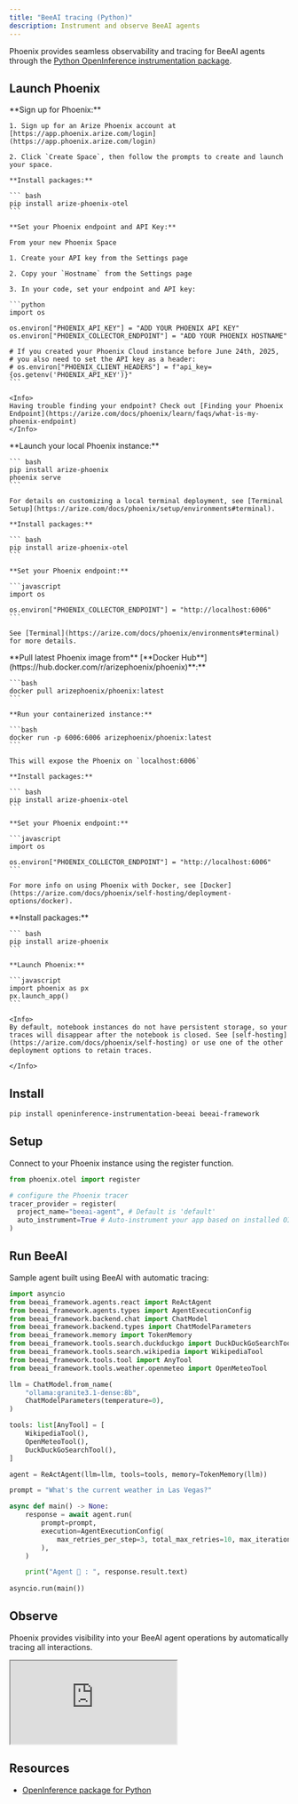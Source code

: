 ```yaml
---
title: "BeeAI tracing (Python)"
description: Instrument and observe BeeAI agents
---
```


Phoenix provides seamless observability and tracing for BeeAI agents through the [Python OpenInference instrumentation package](https://pypi.org/project/openinference-instrumentation-beeai/).

## Launch Phoenix

<Tabs>
  <Tab title="Phoenix Cloud">
    **Sign up for Phoenix:**

    1. Sign up for an Arize Phoenix account at [https://app.phoenix.arize.com/login](https://app.phoenix.arize.com/login)

    2. Click `Create Space`, then follow the prompts to create and launch your space.

    **Install packages:**

    ``` bash
    pip install arize-phoenix-otel
    ```

    **Set your Phoenix endpoint and API Key:**

    From your new Phoenix Space

    1. Create your API key from the Settings page

    2. Copy your `Hostname` from the Settings page

    3. In your code, set your endpoint and API key:

    ```python
    import os

    os.environ["PHOENIX_API_KEY"] = "ADD YOUR PHOENIX API KEY"
    os.environ["PHOENIX_COLLECTOR_ENDPOINT"] = "ADD YOUR PHOENIX HOSTNAME"

    # If you created your Phoenix Cloud instance before June 24th, 2025,
    # you also need to set the API key as a header:
    # os.environ["PHOENIX_CLIENT_HEADERS"] = f"api_key={os.getenv('PHOENIX_API_KEY')}"
    ```

    <Info>
    Having trouble finding your endpoint? Check out [Finding your Phoenix Endpoint](https://arize.com/docs/phoenix/learn/faqs/what-is-my-phoenix-endpoint)
    </Info>
  </Tab>
  <Tab title="Command Line">
    **Launch your local Phoenix instance:**

    ``` bash
    pip install arize-phoenix
    phoenix serve
    ```

    For details on customizing a local terminal deployment, see [Terminal Setup](https://arize.com/docs/phoenix/setup/environments#terminal).

    **Install packages:**

    ``` bash
    pip install arize-phoenix-otel
    ```

    **Set your Phoenix endpoint:**

    ```javascript
    import os

    os.environ["PHOENIX_COLLECTOR_ENDPOINT"] = "http://localhost:6006"
    ```

    See [Terminal](https://arize.com/docs/phoenix/environments#terminal) for more details.
  </Tab>
  <Tab title="Docker">
    **Pull latest Phoenix image from** [**Docker Hub**](https://hub.docker.com/r/arizephoenix/phoenix)**:**

    ```bash
    docker pull arizephoenix/phoenix:latest
    ```

    **Run your containerized instance:**

    ```bash
    docker run -p 6006:6006 arizephoenix/phoenix:latest
    ```

    This will expose the Phoenix on `localhost:6006`

    **Install packages:**

    ``` bash
    pip install arize-phoenix-otel
    ```

    **Set your Phoenix endpoint:**

    ```javascript
    import os

    os.environ["PHOENIX_COLLECTOR_ENDPOINT"] = "http://localhost:6006"
    ```

    For more info on using Phoenix with Docker, see [Docker](https://arize.com/docs/phoenix/self-hosting/deployment-options/docker).
  </Tab>
    <Tab title="Notebook">
    **Install packages:**

    ``` bash
    pip install arize-phoenix
    ```

    **Launch Phoenix:**

    ```javascript
    import phoenix as px
    px.launch_app()
    ```

    <Info>
    By default, notebook instances do not have persistent storage, so your traces will disappear after the notebook is closed. See [self-hosting](https://arize.com/docs/phoenix/self-hosting) or use one of the other deployment options to retain traces.

    </Info>
  </Tab>
</Tabs>

## Install

```bash
pip install openinference-instrumentation-beeai beeai-framework
```

## Setup

Connect to your Phoenix instance using the register function.

```python
from phoenix.otel import register

# configure the Phoenix tracer
tracer_provider = register(
  project_name="beeai-agent", # Default is 'default'
  auto_instrument=True # Auto-instrument your app based on installed OI dependencies
)
```

## Run BeeAI

Sample agent built using BeeAI with automatic tracing:

```python
import asyncio
from beeai_framework.agents.react import ReActAgent
from beeai_framework.agents.types import AgentExecutionConfig
from beeai_framework.backend.chat import ChatModel
from beeai_framework.backend.types import ChatModelParameters
from beeai_framework.memory import TokenMemory
from beeai_framework.tools.search.duckduckgo import DuckDuckGoSearchTool
from beeai_framework.tools.search.wikipedia import WikipediaTool
from beeai_framework.tools.tool import AnyTool
from beeai_framework.tools.weather.openmeteo import OpenMeteoTool

llm = ChatModel.from_name(
    "ollama:granite3.1-dense:8b",
    ChatModelParameters(temperature=0),
)

tools: list[AnyTool] = [
    WikipediaTool(),
    OpenMeteoTool(),
    DuckDuckGoSearchTool(),
]

agent = ReActAgent(llm=llm, tools=tools, memory=TokenMemory(llm))

prompt = "What's the current weather in Las Vegas?"

async def main() -> None:
    response = await agent.run(
        prompt=prompt,
        execution=AgentExecutionConfig(
            max_retries_per_step=3, total_max_retries=10, max_iterations=20
        ),
    )

    print("Agent 🤖 : ", response.result.text)
    
asyncio.run(main())
```

## Observe

Phoenix provides visibility into your BeeAI agent operations by automatically tracing all interactions.

<iframe src="https://cdn.iframe.ly/R6zID6y1" style={{ top: "0", left: "0", width: "100%", height: "100%", position: "absolute", border: "0" }} allowFullScreen></iframe>

## Resources

* [OpenInference package for Python](https://pypi.org/project/openinference-instrumentation-beeai/)


